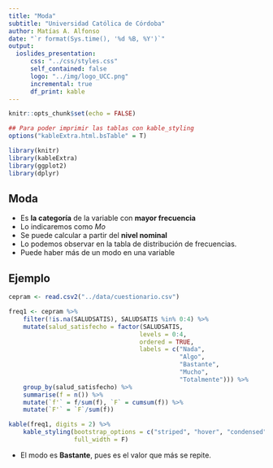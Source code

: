 ```yaml
---
title: "Moda"
subtitle: "Universidad Católica de Córdoba"
author: Matías A. Alfonso
date: "`r format(Sys.time(), '%d %B, %Y')`"
output:
  ioslides_presentation:
      css: "../css/styles.css"
      self_contained: false
      logo: "../img/logo_UCC.png"
      incremental: true
      df_print: kable
---
```


```r
knitr::opts_chunk$set(echo = FALSE)

## Para poder imprimir las tablas con kable_styling
options("kableExtra.html.bsTable" = T)

library(knitr)
library(kableExtra)
library(ggplot2)
library(dplyr)
```

## Moda

* Es **la categoría** de la variable con **mayor frecuencia**
* Lo indicaremos como $Mo$
* Se puede calcular a partir del **nivel nominal**
* Lo podemos observar en la tabla de distribución de frecuencias.
* Puede haber más de un modo en una variable

## Ejemplo

```r
cepram <- read.csv2("../data/cuestionario.csv")

freq1 <- cepram %>% 
    filter(!is.na(SALUDSATIS), SALUDSATIS %in% 0:4) %>% 
    mutate(salud_satisfecho = factor(SALUDSATIS,
                                    levels = 0:4,
                                    ordered = TRUE,
                                    labels = c("Nada",
                                               "Algo",
                                               "Bastante",
                                               "Mucho",
                                               "Totalmente"))) %>% 
    group_by(salud_satisfecho) %>% 
    summarise(f = n()) %>% 
    mutate(`f'` = f/sum(f), `F` = cumsum(f)) %>% 
    mutate(`F'` = `F`/sum(f))

kable(freq1, digits = 2) %>% 
    kable_styling(bootstrap_options = c("striped", "hover", "condensed"),
                  full_width = F)
```

* El modo es **Bastante**, pues es el valor que más se repite.